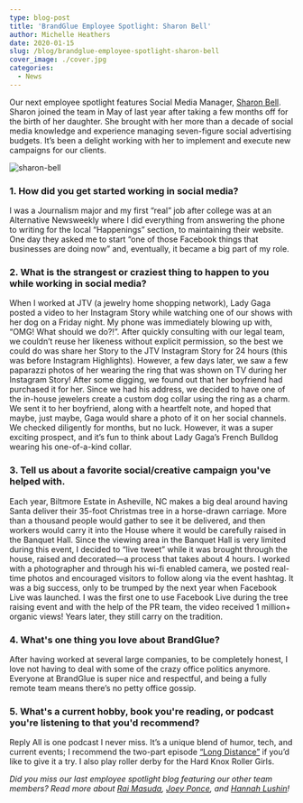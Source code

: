 ```yaml
---
type: blog-post
title: 'BrandGlue Employee Spotlight: Sharon Bell'
author: Michelle Heathers
date: 2020-01-15
slug: /blog/brandglue-employee-spotlight-sharon-bell
cover_image: ./cover.jpg
categories:
  - News
---
```


Our next employee spotlight features Social Media Manager, [Sharon Bell](https://www.linkedin.com/in/sharonmbell). Sharon joined the team in May of last year after taking a few months off for the birth of her daughter. She brought with her more than a decade of social media knowledge and experience managing seven-figure social advertising budgets. It’s been a delight working with her to implement and execute new campaigns for our clients.

![sharon-bell](./cover.jpg)

### 1. How did you get started working in social media?

I was a Journalism major and my first “real” job after college was at an Alternative Newsweekly where I did everything from answering the phone to writing for the local “Happenings” section, to maintaining their website. One day they asked me to start “one of those Facebook things that businesses are doing now” and, eventually, it became a big part of my role.

### 2. What is the strangest or craziest thing to happen to you while working in social media?

When I worked at JTV (a jewelry home shopping network), Lady Gaga posted a video to her Instagram Story while watching one of our shows with her dog on a Friday night. My phone was immediately blowing up with, “OMG! What should we do?!”. After quickly consulting with our legal team, we couldn’t reuse her likeness without explicit permission, so the best we could do was share her Story to the JTV Instagram Story for 24 hours (this was before Instagram Highlights). However, a few days later, we saw a few paparazzi photos of her wearing the ring that was shown on TV during her Instagram Story! After some digging, we found out that her boyfriend had purchased it for her. Since we had his address, we decided to have one of the in-house jewelers create a custom dog collar using the ring as a charm. We sent it to her boyfriend, along with a heartfelt note, and hoped that maybe, just maybe, Gaga would share a photo of it on her social channels. We checked diligently for months, but no luck. However, it was a super exciting prospect, and it’s fun to think about Lady Gaga’s French Bulldog wearing his one-of-a-kind collar.

### 3. Tell us about a favorite social/creative campaign you've helped with.

Each year, Biltmore Estate in Asheville, NC makes a big deal around having Santa deliver their 35-foot Christmas tree in a horse-drawn carriage. More than a thousand people would gather to see it be delivered, and then workers would carry it into the House where it would be carefully raised in the Banquet Hall. Since the viewing area in the Banquet Hall is very limited during this event, I decided to “live tweet” while it was brought through the house, raised and decorated—a process that takes about 4 hours. I worked with a photographer and through his wi-fi enabled camera, we posted real-time photos and encouraged visitors to follow along via the event hashtag. It was a big success, only to be trumped by the next year when Facebook Live was launched. I was the first one to use Facebook Live during the tree raising event and with the help of the PR team, the video received 1 million+ organic views! Years later, they still carry on the tradition.

### 4. What's one thing you love about BrandGlue?

After having worked at several large companies, to be completely honest, I love not having to deal with some of the crazy office politics anymore. Everyone at BrandGlue is super nice and respectful, and being a fully remote team means there’s no petty office gossip.

### 5. What's a current hobby, book you're reading, or podcast you're listening to that you'd recommend?

Reply All is one podcast I never miss. It’s a unique blend of humor, tech, and current events; I recommend the two-part episode [“Long Distance”](https://gimletmedia.com/shows/reply-all/6nh3wk) if you’d like to give it a try. I also play roller derby for the Hard Knox Roller Girls.

_Did you miss our last employee spotlight blog featuring our other team members? Read more about [Rai Masuda](/blog/brandglue-employee-spotlight-rai-masuda), [Joey Ponce](/blog/brandglue-employee-spotlight-joey-ponce), and [Hannah Lushin](/blog/brandglue-employee-spotlight-hannah-lushin)!_
